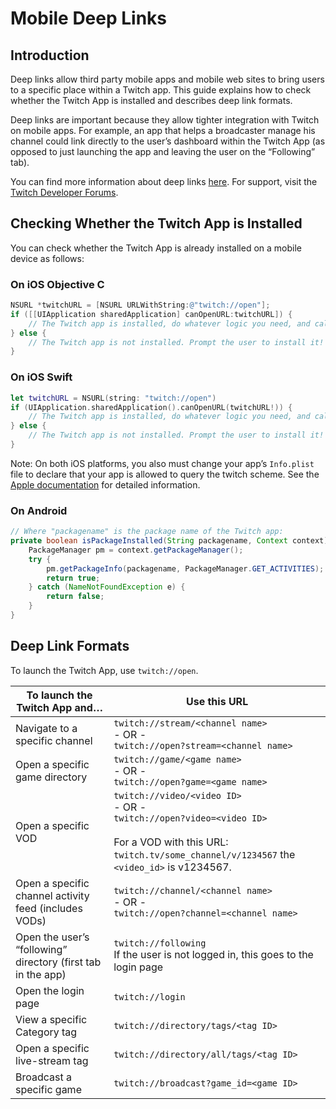 # Mobile Deep Links

## Introduction

Deep links allow third party mobile apps and mobile web sites to bring users to a specific place within a Twitch app. This guide explains how to check whether the Twitch App is installed and describes deep link formats.

Deep links are important because they allow tighter integration with Twitch on mobile apps. For example, an app that helps a broadcaster manage his channel could link directly to the user’s dashboard within the Twitch App (as opposed to just launching the app and leaving the user on the “Following” tab).

You can find more information about deep links [here](https://en.wikipedia.org/wiki/Mobile_deep_linking). For support, visit the [Twitch Developer Forums](https://discuss.dev.twitch.tv/).

## Checking Whether the Twitch App is Installed

You can check whether the Twitch App is already installed on a mobile device as follows:

### On iOS Objective C

```objective-c
NSURL *twitchURL = [NSURL URLWithString:@"twitch://open"];
if ([[UIApplication sharedApplication] canOpenURL:twitchURL]) {
    // The Twitch app is installed, do whatever logic you need, and call -openURL:
} else {
    // The Twitch app is not installed. Prompt the user to install it!
}
```

### On iOS Swift

```swift
let twitchURL = NSURL(string: "twitch://open")
if (UIApplication.sharedApplication().canOpenURL(twitchURL!)) {
    // The Twitch app is installed, do whatever logic you need, and call -openURL:
} else {
    // The Twitch app is not installed. Prompt the user to install it!
}
```

Note: On both iOS platforms, you also must change your app’s `Info.plist` file to declare that your app is allowed to query the twitch scheme. See the [Apple documentation](https://developer.apple.com/documentation/uikit/uiapplication/1622952-canopenurl) for detailed information. 

### On Android

```java
// Where "packagename" is the package name of the Twitch app:
private boolean isPackageInstalled(String packagename, Context context) {
    PackageManager pm = context.getPackageManager();
    try {
        pm.getPackageInfo(packagename, PackageManager.GET_ACTIVITIES);
        return true;
    } catch (NameNotFoundException e) {
        return false;
    }
}
```

## Deep Link Formats

To launch the Twitch App, use `twitch://open`.

| To launch the Twitch App and…	| Use this URL |
| - | - |
| Navigate to a specific channel | `twitch://stream/<channel name>`<br /> - OR - <br />`twitch://open?stream=<channel name>` |
| Open a specific game directory | `twitch://game/<game name>`<br /> - OR - <br />`twitch://open?game=<game name>` |
| Open a specific VOD	| `twitch://video/<video ID>`<br /> - OR - <br />`twitch://open?video=<video ID>` <br /><br /> For a VOD with this URL: `twitch.tv/some_channel/v/1234567` the `<video_id>` is v1234567. |
| Open a specific channel activity feed (includes VODs)	| `twitch://channel/<channel name>` <br /> - OR - <br />`twitch://open?channel=<channel name>` |
| Open the user’s “following” directory (first tab in the app) | `twitch://following` <br /> If the user is not logged in, this goes to the login page |
| Open the login page	| `twitch://login` |
| View a specific Category tag	| `twitch://directory/tags/<tag ID>` |
| Open a specific live-stream tag	| `twitch://directory/all/tags/<tag ID>` |
| Broadcast a specific game	| `twitch://broadcast?game_id=<game ID>` |
